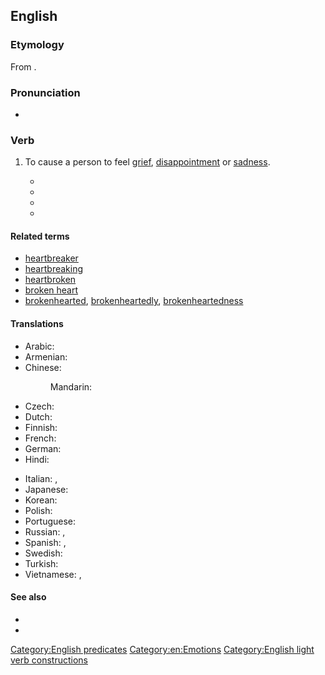 ==English==

===Etymology===
From {{inh|en|enm||breke (my) harte}}.

===Pronunciation===
* {{audio|en|en-au-break someone's heart.ogg|Audio (AU)}}

===Verb===
{{en-verb|[[break]]<,,broke,broken> [[someone's]] [[heart]]}}

# {{lb|en|idiomatic}} To cause a person to feel [[grief]], [[disappointment]] or [[sadness]].
#* {{quote-song|en|year=1976|author={{w|Elton John}}|artist={{w|Elton John}} ft. {{w|Kiki Dee}}|title={{w|Don't Go Breaking My Heart}}|passage=Don't go '''breaking my heart''' / I couldn't if I tried / Honey if I get restless / Baby you're not that kind}}
#* {{quote-av|en|author={{w|Alfred Gough}} and {{w|Miles Millar}}|director={{w|David Dobkin}}|actor={{w|Jackie Chan}}|role=Chon Wang|title={{w|Shanghai Knights}}|date=7 February 2003|text=If you '''break her heart''', I'll break your legs.}}
#* {{quote-song|en|year=2010|artist={{w|Justin Bieber}} ft. {{w|Ludacris}}|title={{w|Baby (Justin Bieber song)|Baby}}|passage="We're just friends," what are you sayin'? / Said "there's another," and looked right in my eyes / My first love '''broke my heart''' for the first time}}
#* {{quote-song|en|author={{w|Dua Lipa}}, {{w|Ali Tamposi}}, {{w|The Monsters & Strangerz|Stefan Johnson, Jordan K. Johnson}}, {{w|Andrew Watt (record producer)|Andrew Watt}}, {{w|Andrew Farriss}}, {{w|Michael Hutchence}}|authorlabel=no|title={{w|Break My Heart (Dua Lipa song)|'''Break My Heart'''}}|album={{w|Future Nostalgia}}|year=2020|artist={{w|Dua Lipa}}|url=https://www.youtube.com/watch?v=Nj2U6rhnucI|text=Oh no, I was doin' better alone / But when you said "Hello" / I know that was the end of it all / I should've stayed at home / 'Cause now there ain't no letting you go / Am I falling in love / With the one that could '''break my heart'''?}}

====Related terms====
* [[heartbreaker]]
* [[heartbreaking]]
* [[heartbroken]]
* [[broken heart]]
* [[brokenhearted]], [[brokenheartedly]], [[brokenheartedness]]

====Translations====
{{trans-top|to cause a person to feel grief or sadness}}
* Arabic: {{t-needed|ar}}
* Armenian: {{t+|hy|սիրտը կոտրել|sc=Armn}}
* Chinese:
*: Mandarin: {{qualifier|break...'s heart}} {{t|cmn|[[打碎]]...[[的]][[心]]|tr=dǎsuì... de xīn}}
* Czech: {{t|cs|zlomit srdce}} {{qualifier|+ dative case}}
* Dutch: {{t|nl|hart breken|alt=(iemand zijn/haar) hart breken}}
* Finnish: {{t|fi|särkeä jonkun sydän}}
* French: {{t+|fr|briser le cœur|alt=briser le cœur (à)}}
* German: {{t|de|das Herz brechen|alt=(jemandes) Herz brechen}}
* Hindi: {{t|hi|दिल तोड़ना}}
{{trans-mid}}
* Italian: {{t+|it|accorare}}, {{t|it|spezzare il cuore a qualcuno}}
* Japanese: {{t|ja|心を壊す|tr=こころをこわす, kokoro o kowasu}}
* Korean: {{t-needed|ko}}
* Polish: {{t+|pl|złamać serce|pf}}
* Portuguese: {{t|pt|partir o coração de}}
* Russian: {{t+|ru|разбива́ть се́рдце|impf}}, {{t+|ru|разби́ть се́рдце|impf}} {{qualifier|+ dative case or possessive pronouns used}}
* Spanish: {{t|es|partirle a alguien el corazón}}, {{t|es|partir el alma}}
* Swedish: {{t+|sv|krossa någons hjärta}}
* Turkish: {{t+|tr|kalbini kırmak}}
* Vietnamese: {{t|vi|làm tan nát trái tim...(break...'s heart)}}, {{t|vi|làm...đau khổ}}
{{trans-bottom}}

====See also====
* {{l|en|bless someone's heart}}
* {{l|en|win someone's heart}}

[[Category:English predicates]]
[[Category:en:Emotions]]
[[Category:English light verb constructions]]